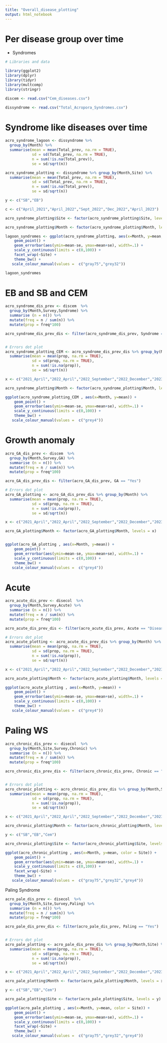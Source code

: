```yaml
---
title: "Overall_disease_plotting"
output: html_notebook
---
```


# Per disease group over time 
- Syndromes 

```r

# Libraries and data 

library(ggplot2)
library(dplyr)
library(tidyr)
library(multcomp)
library(stringr)

discem <- read.csv("Cem_diseases.csv")

dissyndrome <- read.csv("Total_Acropora_Syndromes.csv")

```

# Syndrome like diseases over time 

```r

acro_syndrome_lagoon <- dissyndrome %>% 
  group_by(Month) %>%
  summarise(mean = mean(Total_prev, na.rm = TRUE),
            sd = sd(Total_prev, na.rm = TRUE),
            n = sum(!is.na(Total_prev)),
            se = sd/sqrt(n))

acro_syndrome_plotting <- dissyndrome %>% group_by(Month,Site) %>%
  summarise(mean = mean(Total_prev, na.rm = TRUE),
            sd = sd(Total_prev, na.rm = TRUE),
            n = sum(!is.na(Total_prev)),
            se = sd/sqrt(n))

y <- c("SB","EB")

c <- c("April_2021","April_2022","Sept_2022","Dec_2022","April_2023")

acro_syndrome_plotting$Site <- factor(acro_syndrome_plotting$Site, levels = y)

acro_syndrome_plotting$Month <- factor(acro_syndrome_plotting$Month, levels = c)

lagoon_syndromes <- ggplot(acro_syndrome_plotting, aes(x=Month, y=mean, color = Site)) + 
    geom_point() +
    geom_errorbar(aes(ymin=mean-se, ymax=mean+se), width=.1) +
    scale_y_continuous(limits = c(0,100)) +
    facet_wrap(~Site) +
    theme_bw() +
   scale_colour_manual(values =  c("gray75","grey32"))

lagoon_syndromes

```

# EB and SB and CEM 
```r

acro_syndrome_dis_prev <- discem  %>%
  group_by(Month,Survey,Syndrome) %>%
  summarise (n = n()) %>%
  mutate(freq = n / sum(n)) %>%
  mutate(prop = freq*100)

acro_syndrome_dis_prev_dis <- filter(acro_syndrome_dis_prev, Syndrome == "Diseased")


# Errors dot plot 
acro_syndrome_plotting_CEM <- acro_syndrome_dis_prev_dis %>% group_by(Month) %>%
  summarise(mean = mean(prop, na.rm = TRUE),
            sd = sd(prop, na.rm = TRUE),
            n = sum(!is.na(prop)),
            se = sd/sqrt(n))

x <- c("2021_April","2022_April","2022_September","2022_December","2023_April")

acro_syndrome_plotting$Month <- factor(acro_syndrome_plotting$Month, levels = x)

ggplot(acro_syndrome_plotting_CEM , aes(x=Month, y=mean)) + 
    geom_point() +
    geom_errorbar(aes(ymin=mean-se, ymax=mean+se), width=.1) +
    scale_y_continuous(limits = c(0,100)) +
    theme_bw() +
   scale_colour_manual(values =  c("grey4"))

```

# Growth anomaly 

```r

acro_GA_dis_prev <- discem  %>%
  group_by(Month,Survey,GA) %>%
  summarise (n = n()) %>%
  mutate(freq = n / sum(n)) %>%
  mutate(prop = freq*100)

acro_GA_dis_prev_dis <- filter(acro_GA_dis_prev, GA == "Yes")

# Errors dot plot 
acro_GA_plotting <- acro_GA_dis_prev_dis %>% group_by(Month) %>%
  summarise(mean = mean(prop, na.rm = TRUE),
            sd = sd(prop, na.rm = TRUE),
            n = sum(!is.na(prop)),
            se = sd/sqrt(n))

x <- c("2021_April","2022_April","2022_September","2022_December","2023_April")

acro_GA_plotting$Month <- factor(acro_GA_plotting$Month, levels = x)


ggplot(acro_GA_plotting , aes(x=Month, y=mean)) + 
    geom_point() +
    geom_errorbar(aes(ymin=mean-se, ymax=mean+se), width=.1) +
    scale_y_continuous(limits = c(0,100)) +
    theme_bw() +
   scale_colour_manual(values =  c("grey4"))


```

# Acute 

```r

acro_acute_dis_prev <- disecol  %>%
  group_by(Month,Survey,Acute) %>%
  summarise (n = n()) %>%
  mutate(freq = n / sum(n)) %>%
  mutate(prop = freq*100)

acro_acute_dis_prev_dis <- filter(acro_acute_dis_prev, Acute == "Diseased")

# Errors dot plot 
acro_acute_plotting <- acro_acute_dis_prev_dis %>% group_by(Month) %>%
  summarise(mean = mean(prop, na.rm = TRUE),
            sd = sd(prop, na.rm = TRUE),
            n = sum(!is.na(prop)),
            se = sd/sqrt(n))

x <- c("2021_April","2022_April","2022_September","2022_December","2023_April")

acro_acute_plotting$Month <- factor(acro_acute_plotting$Month, levels = x)

ggplot(acro_acute_plotting , aes(x=Month, y=mean)) + 
    geom_point() +
    geom_errorbar(aes(ymin=mean-se, ymax=mean+se), width=.1) +
    scale_y_continuous(limits = c(0,100)) +
    theme_bw() +
   scale_colour_manual(values =  c("grey4"))

```

# Paling WS

```r

acro_chronic_dis_prev <- disecol  %>%
  group_by(Month,Site,Survey,Chronic) %>%
  summarise (n = n()) %>%
  mutate(freq = n / sum(n)) %>%
  mutate(prop = freq*100)

acro_chronic_dis_prev_dis <- filter(acro_chronic_dis_prev, Chronic == "Diseased")


# Errors dot plot 
acro_chronic_plotting <- acro_chronic_dis_prev_dis %>% group_by(Month,Site) %>%
  summarise(mean = mean(prop, na.rm = TRUE),
            sd = sd(prop, na.rm = TRUE),
            n = sum(!is.na(prop)),
            se = sd/sqrt(n))

x <- c("2021_April","2022_April","2022_September","2022_December","2023_April")

acro_chronic_plotting$Month <- factor(acro_chronic_plotting$Month, levels = x)

y <- c("SB","EB","Cem")

acro_chronic_plotting$Site <- factor(acro_chronic_plotting$Site, levels = y)

ggplot(acro_chronic_plotting , aes(x=Month, y=mean, color = Site)) + 
    geom_point() +
    geom_errorbar(aes(ymin=mean-se, ymax=mean+se), width=.1) +
    scale_y_continuous(limits = c(0,100)) +
    facet_wrap(~Site) +
    theme_bw() +
   scale_colour_manual(values =  c("gray75","grey32","grey4"))

```
Paling Syndrome
```r

acro_pale_dis_prev <- disecol  %>%
  group_by(Month,Site,Survey,Paling) %>%
  summarise (n = n()) %>%
  mutate(freq = n / sum(n)) %>%
  mutate(prop = freq*100)

acro_pale_dis_prev_dis <- filter(acro_pale_dis_prev, Paling == "Yes")


# Errors dot plot 
acro_pale_plotting <- acro_pale_dis_prev_dis %>% group_by(Month,Site) %>%
  summarise(mean = mean(prop, na.rm = TRUE),
            sd = sd(prop, na.rm = TRUE),
            n = sum(!is.na(prop)),
            se = sd/sqrt(n))

x <- c("2021_April","2022_April","2022_September","2022_December","2023_April")

acro_pale_plotting$Month <- factor(acro_pale_plotting$Month, levels = x)

y <- c("SB","EB","Cem")

acro_pale_plotting$Site <- factor(acro_pale_plotting$Site, levels = y)

ggplot(acro_pale_plotting , aes(x=Month, y=mean, color = Site)) + 
    geom_point() +
    geom_errorbar(aes(ymin=mean-se, ymax=mean+se), width=.1) +
    scale_y_continuous(limits = c(0,100)) +
    facet_wrap(~Site) +
    theme_bw() +
   scale_colour_manual(values =  c("gray75","grey32","grey4"))

```



